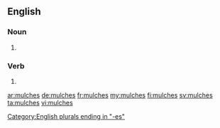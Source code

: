 ==English==

===Noun===
{{head|en|plural}}

# {{plural of|mulch|lang=en}}

===Verb===
{{head|en|verb form}}

# {{en-third-person singular of|mulch}}

[[Category:English plurals ending in "-es"]]

[[ar:mulches]]
[[de:mulches]]
[[fr:mulches]]
[[my:mulches]]
[[fi:mulches]]
[[sv:mulches]]
[[ta:mulches]]
[[vi:mulches]]